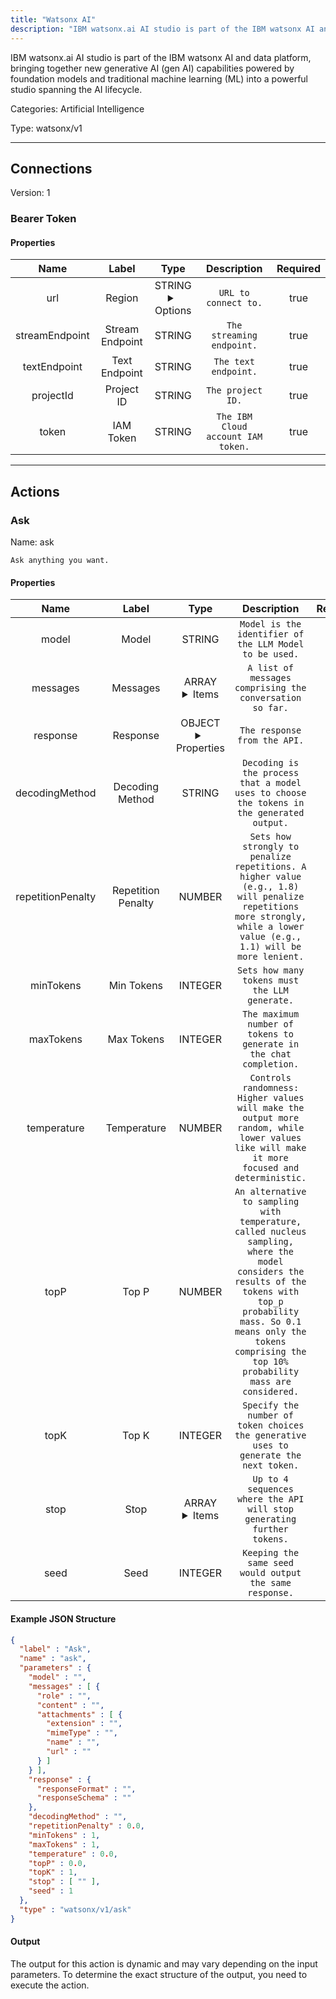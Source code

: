 ```yaml
---
title: "Watsonx AI"
description: "IBM watsonx.ai AI studio is part of the IBM watsonx AI and data platform, bringing together new generative AI (gen AI) capabilities powered by foundation models and traditional machine learning (ML) into a powerful studio spanning the AI lifecycle."
---
```


IBM watsonx.ai AI studio is part of the IBM watsonx AI and data platform, bringing together new generative AI (gen AI) capabilities powered by foundation models and traditional machine learning (ML) into a powerful studio spanning the AI lifecycle.


Categories: Artificial Intelligence


Type: watsonx/v1

<hr />



## Connections

Version: 1


### Bearer Token

#### Properties

|      Name       |      Label     |     Type     |     Description     | Required |
|:---------------:|:--------------:|:------------:|:-------------------:|:--------:|
| url | Region | STRING <details> <summary> Options </summary> https://us-south.ml.cloud.ibm.com, https://eu-gb.ml.cloud.ibm.com, https://jp-tok.ml.cloud.ibm.com, https://eu-de.ml.cloud.ibm.com </details> | `URL to connect to.` | true |
| streamEndpoint | Stream Endpoint | STRING | `The streaming endpoint.` | true |
| textEndpoint | Text Endpoint | STRING | `The text endpoint.` | true |
| projectId | Project ID | STRING | `The project ID.` | true |
| token | IAM Token | STRING | `The IBM Cloud account IAM token.` | true |





<hr />



## Actions


### Ask
Name: ask

`Ask anything you want.`

#### Properties

|      Name       |      Label     |     Type     |     Description     | Required |
|:---------------:|:--------------:|:------------:|:-------------------:|:--------:|
| model | Model | STRING | `Model is the identifier of the LLM Model to be used.` | false |
| messages | Messages | ARRAY <details> <summary> Items </summary> [&#123;STRING\(role), STRING\(content), [FILE_ENTRY]\(attachments)&#125;] </details> | `A list of messages comprising the conversation so far.` | true |
| response | Response | OBJECT <details> <summary> Properties </summary> &#123;STRING\(responseFormat), STRING\(responseSchema)&#125; </details> | `The response from the API.` | false |
| decodingMethod | Decoding Method | STRING | `Decoding is the process that a model uses to choose the tokens in the generated output.` | null |
| repetitionPenalty | Repetition Penalty | NUMBER | `Sets how strongly to penalize repetitions. A higher value (e.g., 1.8) will penalize repetitions more strongly, while a lower value (e.g., 1.1) will be more lenient.` | null |
| minTokens | Min Tokens | INTEGER | `Sets how many tokens must the LLM generate.` | null |
| maxTokens | Max Tokens | INTEGER | `The maximum number of tokens to generate in the chat completion.` | null |
| temperature | Temperature | NUMBER | `Controls randomness:  Higher values will make the output more random, while lower values like will make it more focused and deterministic.` | null |
| topP | Top P | NUMBER | `An alternative to sampling with temperature, called nucleus sampling,  where the model considers the results of the tokens with top_p probability mass. So 0.1 means only the tokens comprising the top 10% probability mass are considered.` | null |
| topK | Top K | INTEGER | `Specify the number of token choices the generative uses to generate the next token.` | null |
| stop | Stop | ARRAY <details> <summary> Items </summary> [STRING] </details> | `Up to 4 sequences where the API will stop generating further tokens.` | null |
| seed | Seed | INTEGER | `Keeping the same seed would output the same response.` | null |

#### Example JSON Structure
```json
{
  "label" : "Ask",
  "name" : "ask",
  "parameters" : {
    "model" : "",
    "messages" : [ {
      "role" : "",
      "content" : "",
      "attachments" : [ {
        "extension" : "",
        "mimeType" : "",
        "name" : "",
        "url" : ""
      } ]
    } ],
    "response" : {
      "responseFormat" : "",
      "responseSchema" : ""
    },
    "decodingMethod" : "",
    "repetitionPenalty" : 0.0,
    "minTokens" : 1,
    "maxTokens" : 1,
    "temperature" : 0.0,
    "topP" : 0.0,
    "topK" : 1,
    "stop" : [ "" ],
    "seed" : 1
  },
  "type" : "watsonx/v1/ask"
}
```

#### Output

The output for this action is dynamic and may vary depending on the input parameters. To determine the exact structure of the output, you need to execute the action.






